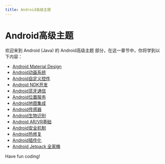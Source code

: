 ```yaml
---
title: Android高级主题
---
```


# Android高级主题

欢迎来到 Android (Java) 的 Android高级主题 部分，在这一章节中，你将学到以下内容：

- [Android Material Design](./0-android-material-design.mdx)
- [Android动画系统](./1-android-animation-system.mdx)
- [Android自定义控件](./2-android-custom-controls.mdx)
- [Android NDK开发](./3-android-ndk-development.mdx)
- [Android蓝牙通信](./4-android-bluetooth-communication.mdx)
- [Android位置服务](./5-android-location-services.mdx)
- [Android地图集成](./6-android-map-integration.mdx)
- [Android传感器](./7-android-sensor.mdx)
- [Android生物识别](./8-android-biometrics.mdx)
- [Android AR/VR基础](./9-android-arvr-foundation.mdx)
- [Android安全机制](./10-android-security.mdx)
- [Android热修复](./11-android-hotfixes.mdx)
- [Android插件化](./12-android-pluginization.mdx)
- [Android Jetpack 全家桶](./13-android-jetpack-family-bucket.mdx)

Have fun coding!